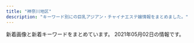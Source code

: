 ```yaml
---
title: "神奈川地区"
description: "キーワード別にの巨乳アジアン・チャイナエステ嬢情報をまとめました。"
---
```


新着画像と新着キーワードをまとめています。
2021年05月02日の情報です。

<DmmAffiliateIns />
<KeywordTable
  shops={
    [
    {
        "name": "\u3075\u3088\u3046",
        "station": "JR\u5e73\u585a\u99c5\u5317\u53e3",
        "img_links": [
            "http://www.huyo.work/img/sora1.jpg",
            "http://www.huyo.work/images/mobile.jpg",
            "http://www.huyo.work/images/int2.jpg",
            "http://www.huyo.work/images/info.jpg",
            "http://www.huyo.work/images/sys1.jpg",
            "http://www.huyo.work/images/3.jpg",
            "http://www.huyo.work/img/mayu1.jpg",
            "http://www.huyo.work/images/staff_t.jpg",
            "http://www.huyo.work/img/hana1.jpg",
            "http://www.huyo.work/images/sys2.jpg",
            "http://www.huyo.work/img/ayumi1.jpg",
            "http://www.huyo.work/images/line.png",
            "http://www.huyo.work/images/8.jpg",
            "http://www.huyo.work/images/news.jpg",
            "http://www.huyo.work/images/interior_t.jpg",
            "http://www.huyo.work/img/mimi1.jpg",
            "http://www.huyo.work/images/4.jpg",
            "http://www.huyo.work/images/7.jpg",
            "http://www.huyo.work/images/2.jpg",
            "http://www.huyo.work/images/int1.jpg",
            "http://www.huyo.work/images/head.jpg",
            "http://www.huyo.work/images/5.jpg",
            "http://www.huyo.work/images/1.jpg",
            "http://www.huyo.work/img/nana1.jpg",
            "http://www.huyo.work/img/riri1.jpg"
        ],
        "url": "http://www.huyo.work/",
        "keywords": {}
    },
    {
        "station": "\u4e0a\u6c38\u8c37\u99c5",
        "keywords": {
            "D": 3,
            "E": 3,
            "86": 6
        },
        "img_links": [
            "http://massage-relax.tokyo/images/cg04.jpg",
            "http://massage-relax.tokyo/images/nav-003.png",
            "http://massage-relax.tokyo/images/nav-002.png",
            "http://massage-relax.tokyo/images/nav-001.png",
            "http://massage-relax.tokyo/images/cg03.jpg",
            "http://massage-relax.tokyo/images/nav-006.png",
            "http://massage-relax.tokyo/images/nav-005.png",
            "http://massage-relax.tokyo/images/cg05.jpg",
            "http://massage-relax.tokyo/images/cg06.jpg",
            "http://massage-relax.tokyo/images/top001.png",
            "http://massage-relax.tokyo/images/tel.png",
            "http://massage-relax.tokyo/images/cg01.jpg",
            "http://massage-relax.tokyo/images/nav-004.png",
            "http://massage-relax.tokyo/images/cg02.jpg",
            "http://massage-relax.tokyo/images/no.png"
        ],
        "url": "http://massage-relax.tokyo/",
        "name": "\u604b\u3054\u3053\u308d"
    },
    {
        "img_links": [
            "http://lavender-est.xyz/girl/14.jpg",
            "http://lavender-est.xyz/i/girl/11.jpg",
            "http://lavender-est.xyz/images/top01.jpg",
            "http://lavender-est.xyz/girl/7.jpg",
            "http://lavender-est.xyz/girl/2_1.jpg",
            "http://lavender-est.xyz/images/room/r1.jpg",
            "http://lavender-est.xyz/images/bar_staff.jpg",
            "http://lavender-est.xyz/images/tel.png",
            "http://lavender-est.xyz/images/twitter.jpg",
            "http://lavender-est.xyz/girl/11_2.jpg",
            "http://lavender-est.xyz/girl/10_2.jpg",
            "http://lavender-est.xyz/images/lr_02.jpg",
            "http://lavender-est.xyz/girl/2.jpg",
            "http://lavender-est.xyz/girl/10.jpg",
            "http://lavender-est.xyz/girl/4_1.jpg",
            "http://lavender-est.xyz/girl/9_2.jpg",
            "http://lavender-est.xyz/girl/15.jpg",
            "http://lavender-est.xyz/girl/5_1.jpg",
            "http://lavender-est.xyz/girl/5_3.jpg",
            "http://lavender-est.xyz/images/pro_girl_line.jpg",
            "http://lavender-est.xyz/girl/15_1.jpg",
            "http://lavender-est.xyz/girl/7_1.jpg",
            "http://lavender-est.xyz/girl/14_1.jpg",
            "http://lavender-est.xyz/images/room/r2.jpg",
            "http://lavender-est.xyz/girl/9_1.jpg",
            "http://lavender-est.xyz/girl/11_1.jpg",
            "http://lavender-est.xyz/girl/11.jpg",
            "http://lavender-est.xyz/images/mobile.png",
            "http://lavender-est.xyz/girl/5.jpg",
            "http://lavender-est.xyz/girl/7_2.jpg",
            "http://lavender-est.xyz/girl/4.jpg",
            "http://lavender-est.xyz/girl/8.jpg",
            "http://lavender-est.xyz/girl/5_2.jpg",
            "http://lavender-est.xyz/girl/3.jpg",
            "http://lavender-est.xyz/girl/14_2.jpg",
            "http://lavender-est.xyz/images/room/r3.jpg",
            "http://lavender-est.xyz/images/room/r4.jpg",
            "http://lavender-est.xyz/girl/9.jpg",
            "http://lavender-est.xyz/girl/3_1.jpg",
            "http://lavender-est.xyz/girl/6.jpg",
            "http://lavender-est.xyz/girl/10_1.jpg"
        ],
        "station": "JR\u85e4\u6ca2\u99c5\u5357\u53e3",
        "url": "http://lavender-est.xyz/",
        "name": "\u30e9\u30d9\u30f3\u30c0\u30fc",
        "keywords": {}
    },
    {
        "name": "\u30c6\u30df\u30ea",
        "url": "https://temiri.ests.jp/",
        "station": "\u4e0a\u5927\u5ca1\u99c5",
        "img_links": [
            "https://temiri.ests.jp/images/link_nav05.jpg",
            "https://temiri.ests.jp/images/room6.jpg",
            "https://temiri.ests.jp/images/link_nav06.jpg",
            "https://temiri.ests.jp/images/top.png",
            "https://temiri.ests.jp/photos/sites/37/2021/04/2021042805581763.jpg",
            "https://temiri.ests.jp/images/tit_new.jpg",
            "https://temiri.ests.jp/images/room1.jpg",
            "https://temiri.ests.jp/images/tit_eject.jpg",
            "https://temiri.ests.jp/images/room2.jpg",
            "https://temiri.ests.jp/images/btn_eject.jpg",
            "https://temiri.ests.jp/images/link_nav04.jpg",
            "https://temiri.ests.jp/images/tit_face.jpg",
            "https://temiri.ests.jp/photos/sites/37/2021/04/2021042805581827.jpg",
            "https://temiri.ests.jp/images/img_eject.jpg",
            "https://temiri.ests.jp/images/room5.jpg",
            "https://temiri.ests.jp/images/room4.jpg",
            "https://temiri.ests.jp/images/link_nav07.jpg",
            "https://temiri.ests.jp/images/link_nav03.jpg",
            "https://temiri.ests.jp/images/room3.jpg",
            "https://temiri.ests.jp/photos/sites/37/2021/04/2021042805581995.jpg",
            "https://temiri.ests.jp/images/close_eject.png",
            "https://temiri.ests.jp/photos/sites/37/2021/04/2021042805581632.jpg",
            "https://temiri.ests.jp/images/link_nav02.jpg",
            "https://temiri.ests.jp/images/link_nav01.jpg",
            "https://temiri.ests.jp/images/sp_top.jpg"
        ],
        "keywords": {
            "C": 52,
            "85": 24,
            "86": 12,
            "83": 12,
            "D": 36
        }
    },
    {
        "img_links": [
            "http://esthe-massage.pw/img/m6.jpg",
            "http://esthe-massage.pw/img/no.png",
            "http://esthe-massage.pw/img/fla.jpg",
            "http://esthe-massage.pw/img/m4.jpg",
            "http://esthe-massage.pw/img/stan.png",
            "http://esthe-massage.pw/img/top.jpg",
            "http://esthe-massage.pw/img/m20.jpg",
            "http://esthe-massage.pw/img/cg05.jpg",
            "http://esthe-massage.pw/img/m10.jpg",
            "http://esthe-massage.pw/img/m2.jpg",
            "http://esthe-massage.pw/img/cg01.jpg",
            "http://esthe-massage.pw/img/m60.jpg",
            "http://esthe-massage.pw/img/cg04.jpg",
            "http://esthe-massage.pw/img/cg02.jpg",
            "http://esthe-massage.pw/img/m30.jpg",
            "http://esthe-massage.pw/img/m5.jpg",
            "http://esthe-massage.pw/img/noo.png",
            "http://esthe-massage.pw/img/m1.jpg",
            "http://esthe-massage.pw/img/cg03.jpg",
            "http://esthe-massage.pw/img/m3.jpg"
        ],
        "station": "JR\u5e73\u585a\u99c5",
        "name": "\u6843\u9999",
        "keywords": {
            "85": 1,
            "86": 3,
            "D": 3,
            "87": 1,
            "E": 2
        },
        "url": "http://esthe-massage.pw/"
    },
    {
        "keywords": {
            "87": 3,
            "C": 3,
            "86": 12,
            "85": 3,
            "D": 15
        },
        "url": "http://oppama.iest.info/",
        "img_links": [
            "http://oppama.iest.info/images/top.jpg",
            "http://oppama.iest.info/images/bj3.jpg",
            "http://oppama.iest.info/photos/sites/10/2018/07/2018073109281759.jpg",
            "http://oppama.iest.info/photos/sites/10/2018/07/2018073109281695.jpg",
            "http://oppama.iest.info/photos/sites/10/2018/05/2018053009323272.jpg",
            "http://oppama.iest.info/images/room3.jpg",
            "http://oppama.iest.info/photos/sites/10/2018/05/2018053009323372.jpg",
            "http://oppama.iest.info/images/l1.jpg",
            "http://oppama.iest.info/photos/sites/10/2018/07/2018073109281781.jpg",
            "http://oppama.iest.info/photos/sites/10/2018/07/2018073109281740.jpg",
            "http://oppama.iest.info/photos/sites/10/2018/07/2018073109281797.jpg",
            "http://oppama.iest.info/images/mobile.png",
            "http://oppama.iest.info/images/s_pick.png",
            "http://cdn.dino-es.com/images/allpics/KL77e92f55838704c7de0a1eb6ca2a81a0/4ec1d6974658a8b101911755e5d05691.jpg",
            "http://oppama.iest.info/images/s_staff.jpg",
            "http://oppama.iest.info/images/room4.jpg",
            "http://oppama.iest.info/images/room6.jpg",
            "http://oppama.iest.info/photos/sites/10/2018/05/2018053009323253.jpg",
            "http://oppama.iest.info/images/room2.jpg",
            "http://oppama.iest.info/photos/sites/10/2018/05/2018053009323210.jpg",
            "http://oppama.iest.info/images/room1.jpg",
            "http://oppama.iest.info/images/s_news.png",
            "http://cdn.dino-es.com/images/logo/150x40DinoEs.png",
            "http://cdn.dino-es.com/images/line.jpg",
            "http://oppama.iest.info/images/s_news2.png",
            "http://oppama.iest.info/images/room5.jpg"
        ],
        "name": "\u8ffd\u6d5c\u30de\u30c3\u30b5\u30fc\u30b8",
        "station": "\u8ffd\u6d5c\u99c5"
    },
    {
        "station": "JR\u5e73\u585a\u99c5\u5317\u53e3",
        "keywords": {},
        "url": "http://sui-en.work/",
        "name": "\u968f\u7e01",
        "img_links": [
            "http://sui-en.work/images/int3.png",
            "http://sui-en.work/images/sys1.jpg",
            "http://sui-en.work/images/sys2.jpg",
            "http://sui-en.work/images/staff_t.png",
            "http://sui-en.work/images/b2.jpg",
            "http://sui-en.work/images/tr.jpg",
            "http://sui-en.work/images/4.png",
            "http://sui-en.work/images/sys3.png",
            "http://sui-en.work/images/head.jpg",
            "http://sui-en.work/images/3.png",
            "http://sui-en.work/images/news.jpg",
            "http://sui-en.work/images/ta.jpg",
            "http://sui-en.work/images/int2.png",
            "http://sui-en.work/images/1.png",
            "http://sui-en.work/img/hana1.jpg",
            "http://sui-en.work/images/interior_t.png",
            "http://sui-en.work/images/int1.png",
            "http://sui-en.work/images/info.jpg",
            "http://sui-en.work/img/yuki1.jpg",
            "http://sui-en.work/images/b1.jpg",
            "http://sui-en.work/images/2.png",
            "http://sui-en.work/img/kaori1.jpg",
            "http://sui-en.work/images/mobile.jpg",
            "http://sui-en.work/img/sena1.jpg"
        ]
    },
    {
        "keywords": {},
        "url": "http://megumi-est.xyz/",
        "img_links": [
            "http://megumi-est.xyz/images/staff_bg.png",
            "http://megumi-est.xyz/images/roomimg/img2.png",
            "http://megumi-est.xyz/images/topbg.jpg",
            "http://megumi-est.xyz/images/roomimg/img1.png",
            "http://megumi-est.xyz/girl/5.jpg",
            "http://megumi-est.xyz/images/pickup_line.png",
            "http://megumi-est.xyz/girl/4.jpg",
            "http://megumi-est.xyz/images/roomimg/img4.png",
            "http://megumi-est.xyz/girl/1.jpg",
            "http://megumi-est.xyz/girl/8.jpg",
            "http://megumi-est.xyz/images/newsbg.png",
            "http://megumi-est.xyz/images/roomimg/img3.png",
            "http://megumi-est.xyz/images/mobile_bg.png"
        ],
        "name": "\u6075",
        "station": "JR\u85e4\u6ca2\u99c5\u5357\u53e3"
    },
    {
        "station": "JR\u5927\u8239\u99c5\u6771\u53e3",
        "img_links": [
            "http://yu-raku.info/staff/s-kana1.jpg",
            "http://yu-raku.info/images/c-therapist0.png",
            "http://yu-raku.info/staff/s-emi5.jpg",
            "http://yu-raku.info/staff/s-sayuri1.jpg",
            "http://yu-raku.info/images/bar-therapist.png",
            "http://yu-raku.info/images/bar-interior.png",
            "http://yu-raku.info/images/cam30min.png",
            "http://yu-raku.info/images/sm-cam30min.png",
            "http://yu-raku.info/sp/images/b-tel.png",
            "http://yu-raku.info/staff/s-nana1.jpg",
            "http://yu-raku.info/staff/s-niri1.jpg",
            "http://yu-raku.info/images/fotter.jpg",
            "http://yu-raku.info/staff/s-yuko1.jpg",
            "http://yu-raku.info/staff/s-emi3.jpg",
            "http://yu-raku.info/images/pic-interior.png",
            "http://yu-raku.info/staff/s-emi4.jpg",
            "http://yu-raku.info/images/c-top0.png",
            "http://yu-raku.info/sp/images/bar-cover.png",
            "http://yu-raku.info/images/b-interior.jpg",
            "http://yu-raku.info/sp/images/bar-cam.png",
            "http://yu-raku.info/images/bar-cover.png",
            "http://yu-raku.info/images/bar-info.png",
            "http://yu-raku.info/images/bar-cam.png",
            "http://yu-raku.info/staff/s-miki1.jpg"
        ],
        "name": "\u60a0\u697d",
        "keywords": {},
        "url": "http://yu-raku.info/"
    },
    {
        "img_links": [
            "http://tenshinokoi.es-come.net/images/therapistbar.png",
            "http://tenshinokoi.es-come.net/images/shishubar.png",
            "http://tenshinokoi.es-come.net/i/80/risa1.jpg",
            "http://tenshinokoi.es-come.net/girls/yuyu1.jpg",
            "http://tenshinokoi.es-come.net/images/info2.jpg",
            "http://tenshinokoi.es-come.net/girls/yurika1.jpg",
            "http://tenshinokoi.es-come.net/images/qr.jpg",
            "http://tenshinokoi.es-come.net/images/infobar.png",
            "http://tenshinokoi.es-come.net/girls/hiromi1.jpg",
            "http://tenshinokoi.es-come.net/i/120/yuyu1.jpg",
            "http://tenshinokoi.es-come.net/i/80/yuyu1.jpg",
            "http://tenshinokoi.es-come.net/i/80/yuna1.jpg",
            "http://tenshinokoi.es-come.net/img/header02.jpg",
            "http://tenshinokoi.es-come.net/img/yuyu1.jpg",
            "http://tenshinokoi.es-come.net/girls/riri1.jpg",
            "http://tenshinokoi.es-come.net/images/info1.jpg",
            "http://tenshinokoi.es-come.net/images/share/pickup.png",
            "http://tenshinokoi.es-come.net/images/share/sp-kp2.png",
            "http://tenshinokoi.es-come.net/i/120/yuna1.jpg",
            "http://tenshinokoi.es-come.net/i/120/risa1.jpg",
            "http://tenshinokoi.es-come.net/girls/kana1.jpg",
            "http://tenshinokoi.es-come.net/girls/sumire1.jpg",
            "http://tenshinokoi.es-come.net/girls/yuki1.jpg",
            "http://tenshinokoi.es-come.net/girls/misaki1.jpg",
            "http://tenshinokoi.es-come.net/img/header00.jpg",
            "http://tenshinokoi.es-come.net/images/share/tel.png",
            "http://tenshinokoi.es-come.net/img/risa1.jpg",
            "http://tenshinokoi.es-come.net/img/header01.jpg",
            "http://tenshinokoi.es-come.net/girls/risa1.jpg",
            "http://tenshinokoi.es-come.net/img/sumire1.jpg",
            "http://tenshinokoi.es-come.net/i/80/sumire1.jpg",
            "http://tenshinokoi.es-come.net/i/120/sumire1.jpg"
        ],
        "keywords": {},
        "url": "http://tenshinokoi.es-come.net/",
        "name": "\u5929\u4f7f\u306e\u604b",
        "station": "\u8305\u30f6\u5d0e\u99c5\u5357\u53e3"
    },
    {
        "station": "JR\u6771\u6238\u585a\u99c5\u6771\u53e3",
        "img_links": [
            "http://www.hatsukoi.mensest.com/images/icon_top.png",
            "http://www.hatsukoi.mensest.com/images/icon_info.png",
            "http://www.hatsukoi.mensest.com/files/004.jpg",
            "http://www.hatsukoi.mensest.com/files/005.jpg",
            "http://www.hatsukoi.mensest.com/images/icon_staff.png",
            "http://www.hatsukoi.mensest.com/files/003.jpg",
            "http://www.hatsukoi.mensest.com/files/006.jpg",
            "http://www.hatsukoi.mensest.com/images/icon_tel.png",
            "http://www.hatsukoi.mensest.com/images/mainImg_sub.jpg",
            "http://www.hatsukoi.mensest.com/files/002.jpg",
            "http://www.hatsukoi.mensest.com/files/001.jpg",
            "http://www.hatsukoi.mensest.com/images/btn2.png",
            "http://www.hatsukoi.mensest.com/common/images/photo03.jpg",
            "http://www.hatsukoi.mensest.com/common/images/photo02.jpg",
            "http://www.hatsukoi.mensest.com/common/images/photo01.jpg"
        ],
        "name": "\u521d\u604b",
        "keywords": {
            "87": 16,
            "88": 4,
            "86": 4,
            "D": 24
        },
        "url": "http://www.hatsukoi.mensest.com/"
    },
    {
        "img_links": [
            "http://yushinen.info/images/nei-03.png",
            "http://yushinen.info/images/g7.jpg",
            "http://yushinen.info/images/room1.jpg",
            "http://yushinen.info/images/info.png",
            "http://yushinen.info/images/room5.jpg",
            "http://yushinen.info/images/g3.jpg",
            "http://yushinen.info/images/room6.jpg",
            "http://yushinen.info/images/room2.jpg",
            "http://yushinen.info/images/top.jpg",
            "http://yushinen.info/images/g6.jpg",
            "http://yushinen.info/images/g4.jpg",
            "http://yushinen.info/images/g2.jpg",
            "http://yushinen.info/images/room4.jpg",
            "http://yushinen.info/images/g1.jpg",
            "http://yushinen.info/images/g0.jpg",
            "http://yushinen.info/images/flw.png",
            "http://yushinen.info/images/room3.jpg",
            "http://yushinen.info/images/mobile.png",
            "http://yushinen.info/images/g5.jpg"
        ],
        "url": "http://yushinen.info/",
        "name": "\u7652\u5fc3\u5712",
        "station": "JR\u85e4\u6ca2\u99c5\u5357\u53e3",
        "keywords": {}
    },
    {
        "name": "\u990a\u751f\u5802",
        "img_links": [
            "http://es-treat.com/staff/remi/01mb.jpg",
            "http://es-treat.com/staff/emi/01.jpg",
            "http://es-treat.com/staff/yuri/01mb.jpg",
            "http://es-treat.com/img/ttl_staff.png",
            "http://es-treat.com/staff/rie/01.jpg",
            "http://es-treat.com/img/acs.jpg",
            "http://es-treat.com/staff/emi/01mb.jpg",
            "http://es-treat.com/staff/rie/01mb.jpg",
            "http://es-treat.com/pic/topimg1.jpg",
            "http://es-treat.com/staff/remi/01.jpg",
            "http://es-treat.com/staff/yuri/01.jpg",
            "http://es-treat.com/pic/head.jpg",
            "http://es-treat.com/img/tel.jpg"
        ],
        "station": "\u5929\u738b\u753a\u99c5\u5357\u53e3",
        "keywords": {
            "C": 11
        },
        "url": "http://es-treat.com/"
    },
    {
        "name": "\u5eb7\u7f8e\uff5e\u30b3\u30a6\u30df\uff5e",
        "url": "http://haruk.work/",
        "station": "JR\u5927\u8239\u99c5\u6771\u53e3",
        "img_links": [
            "http://haruk.work/sp/images/1.jpg",
            "http://haruk.work/sp/menu/top.jpg",
            "http://haruk.work/img/akari1.jpg",
            "http://haruk.work/images/line.png",
            "http://haruk.work/images/2.jpg",
            "http://haruk.work/images/info.png",
            "http://haruk.work/images/rec1.png",
            "http://haruk.work/sp/images/head.jpg",
            "http://haruk.work/sp/images/3.jpg",
            "http://haruk.work/images/rec2.jpg",
            "http://haruk.work/sp/menu/staff.jpg",
            "http://haruk.work/images/staff_t.jpg",
            "http://haruk.work/img/ayumi1.jpg",
            "http://haruk.work/sp/images/sms.jpg",
            "http://haruk.work/images/interior_t.jpg",
            "http://haruk.work/sp/img/akari1.jpg",
            "http://haruk.work/sp/images/2.jpg",
            "http://haruk.work/sp/images/rec2.jpg",
            "http://haruk.work/sp/img/yuna1.jpg",
            "http://haruk.work/sp/images/rec1.png",
            "http://haruk.work/sp/images/interior_t.jpg",
            "http://haruk.work/sp/images/staff_t.jpg",
            "http://haruk.work/sp/images/info.png",
            "http://haruk.work/sp/images/newsb.png",
            "http://haruk.work/sp/images/int3.jpg",
            "http://haruk.work/img/yuna1.jpg",
            "http://haruk.work/sp/img/ayumi1.jpg",
            "http://haruk.work/images/int1.png",
            "http://haruk.work/sp/images/sys.png",
            "http://haruk.work/sp/images/int5.jpg",
            "http://haruk.work/images/sys.png",
            "http://haruk.work/images/1.jpg",
            "http://haruk.work/images/news.png",
            "http://haruk.work/images/3.jpg",
            "http://haruk.work/sp/images/int2.jpg",
            "http://haruk.work/sp/images/int4.jpg",
            "http://haruk.work/sp/images/info_t.jpg",
            "http://haruk.work/sp/images/tel.jpg",
            "http://haruk.work/sp/images/ac2.jpg",
            "http://haruk.work/images/head.jpg",
            "http://haruk.work/images/ta.jpg",
            "http://haruk.work/images/tel.jpg",
            "http://haruk.work/images/sm.jpg",
            "http://haruk.work/sp/images/news.jpg",
            "http://haruk.work/sp/images/int1.jpg",
            "http://haruk.work/images/int2.png",
            "http://haruk.work/sp/images/footer.png",
            "http://haruk.work/sp/images/ac1.jpg"
        ],
        "keywords": {}
    },
    {
        "name": "\u3055\u304f\u3089",
        "img_links": [
            "http://hoguraku.info/_src/22266493/navi_05.png",
            "http://hoguraku.info/_src/22266524/wechatimg96_20191205204603604.jpg",
            "http://hoguraku.info/staff-1.jpg",
            "http://hoguraku.info/_src/22266492/navi2_04.png",
            "http://hoguraku.info/_src/55131553/img20210408153832112943.png",
            "http://hoguraku.info/_src/22266491/navi_04.png",
            "http://hoguraku.info/_src/22296697/pup.png",
            "http://hoguraku.info/_src/22294029/3_20180513213551306.jpg",
            "http://hoguraku.info/_src/22294025/1_20180513213551260.jpg",
            "http://hoguraku.info/_src/22266487/navi_02.png",
            "http://hoguraku.info/_src/22266398/img20180513214352559347.png",
            "http://hoguraku.info/_src/22266488/navi2_02.png",
            "http://hoguraku.info/_src/22266485/navi_01.png",
            "http://hoguraku.info/_src/22294027/wechatimg239.jpg",
            "http://hoguraku.info/_src/22296687/pup.png",
            "http://hoguraku.info/_src/22266496/navi2_06.png",
            "http://hoguraku.info/_src/22293820/wechatimg744.jpg",
            "http://hoguraku.info/_src/22294026/wechatimg239.jpg",
            "http://hoguraku.info/_src/22296695/pup.png",
            "http://hoguraku.info/staff-2.jpg",
            "http://hoguraku.info/_src/22294409/img20180513220122069421.png",
            "http://hoguraku.info/staff-4.jpg",
            "http://hoguraku.info/_src/22294028/3_20180513213551306.jpg",
            "http://hoguraku.info/_src/22266486/navi2_01.png",
            "http://hoguraku.info/_src/22293781/sign.png",
            "http://hoguraku.info/_src/22293865/sign.png",
            "http://hoguraku.info/_src/22266489/navi_03.png",
            "http://hoguraku.info/_src/37673393/wechatimg98.jpg",
            "http://hoguraku.info/_src/22293610/pup.png",
            "http://hoguraku.info/staff-3.jpg",
            "http://hoguraku.info/_src/22294030/wechatimg175.jpg",
            "http://hoguraku.info/_src/22266495/navi_06.png",
            "http://hoguraku.info/_src/22266400/wechatimg94_20191205204136458.jpg",
            "http://hoguraku.info/_src/22294031/wechatimg175.jpg",
            "http://hoguraku.info/_src/22293601/newspinkup.png",
            "http://hoguraku.info/_src/22294024/1_20180513213551260.jpg",
            "http://hoguraku.info/_src/25168346/staff-2_20180823215120776.jpg",
            "http://hoguraku.info/_src/22266490/navi2_03.png",
            "http://hoguraku.info/_src/22266494/navi2_05.png"
        ],
        "url": "http://hoguraku.info/",
        "keywords": {},
        "station": "JR\u5927\u8239\u99c5\u6771\u53e3"
    },
    {
        "keywords": {},
        "img_links": [
            "http://vinntuy.xyz/static/picture/room1.jpg",
            "http://vinntuy.xyz/static/picture/s_staff.png",
            "http://vinntuy.xyz/uploads/210401/1-2104011443001G.jpg",
            "http://vinntuy.xyz/static/picture/room2.jpg",
            "http://vinntuy.xyz/uploads/210412/1-2104121Q114L2.jpg",
            "http://vinntuy.xyz/static/picture/news.png",
            "http://vinntuy.xyz/static/picture/s1.jpg",
            "http://vinntuy.xyz/uploads/210401/1-210401144410258.jpg",
            "http://vinntuy.xyz/static/picture/room4.jpg",
            "http://vinntuy.xyz/static/picture/s3.jpg",
            "http://vinntuy.xyz/static/picture/mobile.jpg",
            "http://vinntuy.xyz/uploads/210401/1-210401144331M4.jpg",
            "http://vinntuy.xyz/static/picture/room3.jpg",
            "http://vinntuy.xyz/static/picture/top.png"
        ],
        "station": "JR\u85e4\u6ca2\u99c5\u5357\u53e3",
        "name": "Honeyroom",
        "url": "http://vinntuy.xyz/"
    },
    {
        "img_links": [
            "http://www.imouto-esute2866.com/images/012.jpg",
            "http://www.imouto-esute2866.com/flash/top-1.jpg",
            "http://www.imouto-esute2866.com/images/013.jpg"
        ],
        "keywords": {
            "C": 7
        },
        "url": "http://www.imouto-esute2866.com/",
        "station": "JR\u5e73\u585a\u99c5\u5317\u53e3",
        "name": "\u30ea\u30e9\u30af\u30bc\u30fc\u30b7\u30e7\u30f3\u59b9"
    },
    {
        "keywords": {},
        "name": "\u5143\u6c17\u3082\u308a\u3082\u308a",
        "url": "http://genkimorimori.ies.bz/",
        "img_links": [
            "http://genkimorimori.ies.bz/images/s_link.jpg",
            "http://genkimorimori.ies.bz/photos/sites/68/2020/11/2020112402100696.jpg",
            "http://genkimorimori.ies.bz/images/g2.jpg",
            "http://genkimorimori.ies.bz/images/g14.jpg",
            "http://genkimorimori.ies.bz/images/1.jpg",
            "http://genkimorimori.ies.bz/images/top.jpg",
            "http://genkimorimori.ies.bz/images/news1.jpg",
            "http://genkimorimori.ies.bz/images/g11.jpg",
            "http://genkimorimori.ies.bz/images/dairy1.jpg",
            "http://genkimorimori.ies.bz/images/g17.jpg",
            "http://genkimorimori.ies.bz/photos/sites/68/2021/04/2021042706555628.jpg",
            "http://genkimorimori.ies.bz/photos/sites/68/2020/12/2020120703525262.jpg",
            "http://genkimorimori.ies.bz/images/info.jpg",
            "http://genkimorimori.ies.bz/images/g16.jpg",
            "http://genkimorimori.ies.bz/photos/sites/68/2021/04/2021040109162539.jpg",
            "http://genkimorimori.ies.bz/images/pick.jpg",
            "http://genkimorimori.ies.bz/images/g10.jpg",
            "http://genkimorimori.ies.bz/photos/sites/68/2020/12/2020121003212539.jpg",
            "http://genkimorimori.ies.bz/photos/sites/68/2021/03/2021031903185869.jpg",
            "http://genkimorimori.ies.bz/images/2.jpg",
            "http://genkimorimori.ies.bz/images/mobile.jpg",
            "http://genkimorimori.ies.bz/images/g3.jpg",
            "http://genkimorimori.ies.bz/photos/sites/68/2020/11/2020112402100578.jpg",
            "http://genkimorimori.ies.bz/images/s_cosplay.jpg",
            "http://genkimorimori.ies.bz/images/g13.jpg",
            "http://genkimorimori.ies.bz/images/s_staff.jpg",
            "http://genkimorimori.ies.bz/photos/sites/68/2020/11/2020110308582485.jpg",
            "http://genkimorimori.ies.bz/photos/sites/68/2020/11/2020110308572890.jpg",
            "http://genkimorimori.ies.bz/photos/sites/68/2020/12/202012150154361.jpg",
            "http://genkimorimori.ies.bz/images/g15.jpg",
            "http://genkimorimori.ies.bz/photos/sites/68/2020/11/2020110308572868.jpg",
            "http://genkimorimori.ies.bz/images/g1.jpg",
            "http://genkimorimori.ies.bz/images/staff_bj3.jpg",
            "http://genkimorimori.ies.bz/photos/sites/68/2021/01/2021011903470168.jpg",
            "http://genkimorimori.ies.bz/photos/sites/68/2020/11/2020110308572993.jpg",
            "http://genkimorimori.ies.bz/photos/sites/68/2020/12/2020120502191455.jpg",
            "http://genkimorimori.ies.bz/images/g7.jpg",
            "http://genkimorimori.ies.bz/images/info2.jpg"
        ],
        "station": "\u79e6\u91ce\u99c5\u5317\u53e3"
    },
    {
        "keywords": {},
        "name": "\u82b1\u306e\u604b",
        "station": "JR\u65b0\u6749\u7530\u99c5\u897f\u53e3",
        "img_links": [
            "http://www.sh-riraku77.site/picture/end.png",
            "http://www.sh-riraku77.site/uploads/201214/1-201214130312232.jpg",
            "http://www.sh-riraku77.site/picture/s_staff.png",
            "http://www.sh-riraku77.site/plus/images/room4.jpg",
            "http://www.sh-riraku77.site/picture/s_new.png",
            "http://www.sh-riraku77.site/picture/top23.png",
            "http://www.sh-riraku77.site/plus/images/room2.jpg",
            "http://www.sh-riraku77.site/picture/top22.png",
            "http://www.sh-riraku77.site/uploads/210325/1-210325133926495.jpg",
            "http://www.sh-riraku77.site/picture/i_therapist.png",
            "http://www.sh-riraku77.site/plus/images/room1.jpg",
            "http://www.sh-riraku77.site/plus/images/room3.jpg",
            "http://www.sh-riraku77.site/picture/photo3.png"
        ],
        "url": "http://www.sh-riraku77.site/"
    },
    {
        "img_links": [
            "https://candy.jps.cm/images/room3.jpg",
            "https://candy.jps.cm/images/tel.jpg",
            "https://candy.jps.cm/images/top.jpg",
            "https://candy.jps.cm/images/room4.jpg",
            "https://candy.jps.cm/images/s1.jpg",
            "https://candy.jps.cm/photos/sites/46/2021/03/2021032412025571.jpg",
            "https://candy.jps.cm/images/news_bj2.jpg",
            "https://candy.jps.cm/images/s_face.jpg",
            "https://candy.jps.cm/images/s_link.jpg",
            "https://candy.jps.cm/images/s_news.jpg",
            "https://candy.jps.cm/images/room1.jpg",
            "https://candy.jps.cm/images/room2.jpg",
            "https://candy.jps.cm/photos/sites/46/2021/03/2021032412025477.jpg",
            "https://candy.jps.cm/images/s2.jpg",
            "https://candy.jps.cm/images/new.jpg",
            "https://candy.jps.cm/photos/sites/46/2021/03/2021032412025519.jpg",
            "https://candy.jps.cm/images/mobile.jpg",
            "https://candy.jps.cm/images/s_staff.jpg",
            "https://candy.jps.cm/photos/sites/46/2021/03/2021032412025333.jpg"
        ],
        "name": "\u30ad\u30e3\u30f3\u30c7\u30a3",
        "keywords": {
            "D": 64,
            "86": 48,
            "85": 16,
            "C": 12
        },
        "url": "https://candy.jps.cm/",
        "station": "JR\u6238\u585a\u99c5\u6771\u53e3"
    },
    {
        "keywords": {
            "C": 13
        },
        "url": "http://hana-tobira.xyz/",
        "name": "\u82b1\u306e\u6249",
        "station": "JR\u85e4\u6ca2\u99c5\u5357\u53e3",
        "img_links": [
            "http://hana-tobira.xyz/images/end.png",
            "http://hana-tobira.xyz/images/g6.jpg",
            "http://hana-tobira.xyz/images/tite-link.jpg",
            "http://hana-tobira.xyz/images/g2.jpg",
            "http://hana-tobira.xyz/images/g4.jpg",
            "http://hana-tobira.xyz/images/g5.jpg",
            "http://hana-tobira.xyz/images/mobile.jpg",
            "http://hana-tobira.xyz/images/pickup_t.jpg",
            "http://hana-tobira.xyz/images/tite-staff.jpg",
            "http://hana-tobira.xyz/images/g7.jpg",
            "http://hana-tobira.xyz/images/tite-i.png",
            "http://hana-tobira.xyz/images/g.jpg"
        ]
    },
    {
        "img_links": [
            "http://es-rei.work/_src/47863244/line1.jpg",
            "http://es-rei.work/_src/26747296/line1.jpg",
            "http://es-rei.work/_src/26747203/list_04.png",
            "http://es-rei.work/_src/34041693/line1.jpg",
            "http://es-rei.work/_src/26747218/line1.jpg",
            "http://es-rei.work/_src/26747199/sign.png",
            "http://es-rei.work/_src/26747205/navi2_01.png",
            "http://es-rei.work/_src/26747173/base_03.png",
            "http://es-rei.work/_src/26838155/wechatimg202.jpg",
            "http://es-rei.work/_src/47863240/line3.png",
            "http://es-rei.work/_src/26747289/wechatimg77.jpg",
            "http://es-rei.work/_src/26747221/wechatimg164_1.jpg",
            "http://es-rei.work/4.jpg",
            "http://es-rei.work/_src/47863108/wechatimg26_20200914183556350.jpg",
            "http://es-rei.work/_src/26791051/_dsf9446.jpg",
            "http://es-rei.work/_src/26838136/news.jpg",
            "http://es-rei.work/_src/26747206/navi2_02.png",
            "http://es-rei.work/_src/26747292/wechatimg202.jpg",
            "http://es-rei.work/_src/26747207/navi2_03.png",
            "http://es-rei.work/_src/26747132/line1.jpg",
            "http://es-rei.work/_src/26747141/base_03.png",
            "http://es-rei.work/_src/26747208/navi2_04.png",
            "http://es-rei.work/_src/26747089/51d8ecbee4cc2935f070c539c37ded71.jpg",
            "http://es-rei.work/_src/26790995/wechatimg38_20181018221746252.jpg",
            "http://es-rei.work/_src/26747229/line1.jpg",
            "http://es-rei.work/_src/26747187/base_03.png",
            "http://es-rei.work/_src/26747170/base_01.png",
            "http://es-rei.work/_src/26747302/wechatimg204.jpg",
            "http://es-rei.work/_src/26838157/wechatimg77.jpg",
            "http://es-rei.work/_src/34041596/05859f21726dfcef9faa9bab12a2595.jpg",
            "http://es-rei.work/_src/26747209/navi2_05.png",
            "http://es-rei.work/_src/26747294/line3.png",
            "http://es-rei.work/_src/47863241/05859f21726dfcef9faa9bab12a2595.jpg",
            "http://es-rei.work/_src/26747231/line1.jpg",
            "http://es-rei.work/_src/26747202/list_03.png",
            "http://es-rei.work/_src/47863239/line3.png",
            "http://es-rei.work/_src/26747153/base_01.png",
            "http://es-rei.work/_src/26747301/line3.png",
            "http://es-rei.work/_src/26838156/wechatimg204.jpg",
            "http://es-rei.work/_src/26824435/cam2.png",
            "http://es-rei.work/_src/26824216/b0131b16446464e537eff864d8f041bb.jpg",
            "http://es-rei.work/_src/26791049/_dsf9442.jpg",
            "http://es-rei.work/_src/26838160/line.png",
            "http://es-rei.work/_src/26747227/line3.png",
            "http://es-rei.work/_src/26747126/base_01.png",
            "http://es-rei.work/_src/26747304/line1.jpg",
            "http://es-rei.work/2.jpg",
            "http://es-rei.work/_src/34041599/line3.png",
            "http://es-rei.work/_src/26747158/base_03.png",
            "http://es-rei.work/_src/26747093/_igp4295.jpg",
            "http://es-rei.work/_src/26747287/line3.png",
            "http://es-rei.work/_src/26747288/line3.png",
            "http://es-rei.work/_src/26747086/base_01.png",
            "http://es-rei.work/_src/34124118/wechatimg26_20200914183556350.jpg",
            "http://es-rei.work/1.jpg",
            "http://es-rei.work/_src/26747210/navi2_06.png",
            "http://es-rei.work/_src/26747200/list_01.png",
            "http://es-rei.work/_src/47863242/100054276feb8d8cef3ac5199531cfe.jpg",
            "http://es-rei.work/_src/26747293/line3.png",
            "http://es-rei.work/_src/26747300/line3.png",
            "http://es-rei.work/_src/26747185/base_01.png",
            "http://es-rei.work/5.jpg",
            "http://es-rei.work/_src/26747223/line3.png",
            "http://es-rei.work/_src/26838158/wechatimg75.jpg",
            "http://es-rei.work/_src/26838174/line.png",
            "http://es-rei.work/_src/26747222/line3.png",
            "http://es-rei.work/_src/34041600/line3.png",
            "http://es-rei.work/_src/34041597/wechatimg26_20200914183556350.jpg",
            "http://es-rei.work/_src/26747226/line3.png",
            "http://es-rei.work/3.jpg",
            "http://es-rei.work/_src/26791115/_igp4263.jpg",
            "http://es-rei.work/_src/26747201/list_02.png",
            "http://es-rei.work/_src/26747114/base_03.png",
            "http://es-rei.work/_src/26747204/list_05.png",
            "http://es-rei.work/_src/26747225/wechatimg75.jpg",
            "http://es-rei.work/_src/26791053/_dsf9449.jpg"
        ],
        "station": "JR\u85e4\u6ca2\u99c5\u5357\u53e3",
        "name": "\u9e97",
        "url": "http://es-rei.work/",
        "keywords": {
            "89": 2,
            "85": 2,
            "83": 4,
            "86": 4
        }
    },
    {
        "img_links": [
            "http://www.hamabei.com/images/yuka1.jpg",
            "http://www.hamabei.com/images/buttona_06.jpg",
            "http://www.hamabei.com/images/buttona_03.jpg",
            "http://www.hamabei.com/images/giral007.jpg",
            "http://www.hamabei.com/images/giral012.jpg",
            "http://www.hamabei.com/images/buttona_04.jpg",
            "http://www.hamabei.com/images/kaori1.jpg",
            "http://www.hamabei.com/images/qr.jpg",
            "http://www.hamabei.com/images/buttona_05.jpg",
            "http://www.hamabei.com/images/buttona_08.jpg",
            "http://www.hamabei.com/images/miki1.jpg",
            "http://www.hamabei.com/images/nana1.jpg",
            "http://www.hamabei.com/images/buttona_07.jpg",
            "http://www.hamabei.com/images/giral015.jpg",
            "http://www.hamabei.com/images/giral014.jpg",
            "http://www.hamabei.com/images/giral009.jpg"
        ],
        "station": "JR\u8305\u30f6\u5d0e\u99c5\u5357\u53e3",
        "name": "\u6d5c\u8fba\u306e\u604b",
        "keywords": {},
        "url": "http://www.hamabei.com/"
    },
    {
        "station": "\u6e58\u5357\u53f0\u99c5\u897f\u53e3",
        "img_links": [
            "http://vinerty.xyz/uploads/210414/1-2104141542145O.jpg",
            "http://vinerty.xyz/uploads/210414/1-21041416305D18.jpg",
            "http://vinerty.xyz/templets/default/picture/news.jpg",
            "http://vinerty.xyz/uploads/210414/1-210414154313312.jpg",
            "http://vinerty.xyz/templets/default/picture/staff_t.jpg",
            "http://vinerty.xyz/uploads/210414/1-210414154346291.png",
            "http://vinerty.xyz/uploads/210414/1-21041415424K61.jpg",
            "http://vinerty.xyz/uploads/210424/1-210424092F2349.jpg",
            "http://vinerty.xyz/templets/default/picture/head.jpg",
            "http://vinerty.xyz/uploads/180620/1-1P62010193X63.jpg",
            "http://vinerty.xyz/templets/default/picture/rec1.png",
            "http://vinerty.xyz/templets/default/picture/interior_t.jpg",
            "http://vinerty.xyz/uploads/180620/1-1P62010154K00.png"
        ],
        "keywords": {},
        "name": "\u6e05\u6c34\u6e7e",
        "url": "http://vinerty.xyz/"
    },
    {
        "url": "http://karen.ies.fun/",
        "name": "\u83ef\u84ee",
        "keywords": {},
        "img_links": [],
        "station": "JR\u8305\u30f6\u5d0e\u99c5\u5317\u53e3"
    },
    {
        "station": "JR\u5e73\u585a\u99c5\u897f\u53e3",
        "img_links": [
            "http://es-hanabi.xyz/images/g5.jpg",
            "http://es-hanabi.xyz/images/top.jpg",
            "http://es-hanabi.xyz/images/new1.jpg",
            "http://es-hanabi.xyz/images/r5.jpg",
            "http://es-hanabi.xyz/images/g4.jpg",
            "http://es-hanabi.xyz/images/r7.jpg",
            "http://es-hanabi.xyz/images/g1.jpg",
            "http://es-hanabi.xyz/images/r1.jpg",
            "http://es-hanabi.xyz/images/g2.jpg",
            "http://es-hanabi.xyz/images/g0.jpg",
            "http://es-hanabi.xyz/images/r8.jpg",
            "http://es-hanabi.xyz/images/zi_staff.png",
            "http://es-hanabi.xyz/images/mobile.png",
            "http://es-hanabi.xyz/images/g3.jpg",
            "http://es-hanabi.xyz/images/r6.jpg",
            "http://es-hanabi.xyz/images/r2.jpg"
        ],
        "name": "\u30cf\u30ca\u30d3",
        "keywords": {
            "C": 7
        },
        "url": "http://es-hanabi.xyz/"
    },
    {
        "img_links": [
            "http://f-kaori.work/images/8.jpg",
            "http://f-kaori.work/sp/images/5.jpg",
            "http://f-kaori.work/sp/images/tel.jpg",
            "http://f-kaori.work/images/sys.png",
            "http://f-kaori.work/images/staff_t.jpg",
            "http://f-kaori.work/sp/img/emi1.jpg",
            "http://f-kaori.work/sp/img/sasa1.jpg",
            "http://f-kaori.work/images/sm.jpg",
            "http://f-kaori.work/sp/img/sora1.jpg",
            "http://f-kaori.work/images/int1.png",
            "http://f-kaori.work/images/rec2.jpg",
            "http://f-kaori.work/images/concept.png",
            "http://f-kaori.work/images/sisu_t.jpg",
            "http://f-kaori.work/sp/images/rec1.png",
            "http://f-kaori.work/sp/images/7.jpg",
            "http://f-kaori.work/img/sasa1.jpg",
            "http://f-kaori.work/images/interior_t.jpg",
            "http://f-kaori.work/sp/images/pc.jpg",
            "http://f-kaori.work/sp/images/1.jpg",
            "http://f-kaori.work/img/yoka1.jpg",
            "http://f-kaori.work/sp/images/staff_t.jpg",
            "http://f-kaori.work/sp/images/top.jpg",
            "http://f-kaori.work/images/head.jpg",
            "http://f-kaori.work/images/3.jpg",
            "http://f-kaori.work/img/sin1.jpg",
            "http://f-kaori.work/images/int2.png",
            "http://f-kaori.work/sp/images/head.jpg",
            "http://f-kaori.work/sp/images/topgirl.png",
            "http://f-kaori.work/sp/images/6.jpg",
            "http://f-kaori.work/sp/img/yumi1.jpg",
            "http://f-kaori.work/images/6.jpg",
            "http://f-kaori.work/sp/images/10.jpg",
            "http://f-kaori.work/sp/images/sisu.jpg",
            "http://f-kaori.work/images/10.jpg",
            "http://f-kaori.work/sp/menu/top.jpg",
            "http://f-kaori.work/sp/images/3.jpg",
            "http://f-kaori.work/sp/images/int1.png",
            "http://f-kaori.work/images/5.jpg",
            "http://f-kaori.work/sp/images/rec2.jpg",
            "http://f-kaori.work/sp/menu/interior.jpg",
            "http://f-kaori.work/images/rec1.png",
            "http://f-kaori.work/sp/images/8.jpg",
            "http://f-kaori.work/images/7.jpg",
            "http://f-kaori.work/sp/images/9.jpg",
            "http://f-kaori.work/img/aya1.jpg",
            "http://f-kaori.work/sp/images/footer.png",
            "http://f-kaori.work/img/sora1.jpg",
            "http://f-kaori.work/images/sisu.png",
            "http://f-kaori.work/img/yumi1.jpg",
            "http://f-kaori.work/images/1.jpg",
            "http://f-kaori.work/sp/images/newsb.png",
            "http://f-kaori.work/sp/img/aya1.jpg",
            "http://f-kaori.work/sp/images/sisu_t.png",
            "http://f-kaori.work/sp/images/int2.png",
            "http://f-kaori.work/images/mobile.jpg",
            "http://f-kaori.work/sp/img/risa1.jpg",
            "http://f-kaori.work/sp/img/sin1.jpg",
            "http://f-kaori.work/img/risa1.jpg",
            "http://f-kaori.work/images/9.jpg",
            "http://f-kaori.work/img/emi1.jpg",
            "http://f-kaori.work/sp/images/rec3.png",
            "http://f-kaori.work/sp/images/interior_t.jpg",
            "http://f-kaori.work/sp/img/yoka1.jpg",
            "http://f-kaori.work/sp/images/news.png",
            "http://f-kaori.work/sp/images/sys.png",
            "http://f-kaori.work/sp/menu/staff.jpg",
            "http://f-kaori.work/images/line.png",
            "http://f-kaori.work/images/news.png"
        ],
        "name": "\u85ab",
        "url": "http://f-kaori.work/",
        "station": "JR\u85e4\u6ca2\u99c5\u5357\u53e3",
        "keywords": {}
    },
    {
        "img_links": [],
        "url": "http://oil.abnavi.info/",
        "station": "\u9db4\u5dfb\u6e29\u6cc9\u99c5\u5317\u53e3",
        "keywords": {},
        "name": "\u30a2\u30ed\u30a8"
    },
    {
        "name": "Fairy Ark",
        "station": "JR\u85e4\u6ca2\u99c5\u5357\u53e3",
        "url": "http://www.relax-fairyark.info/",
        "keywords": {
            "85": 1,
            "C": 1,
            "87": 4,
            "86": 4,
            "E": 4,
            "D": 4
        },
        "img_links": [
            "http://www.relax-fairyark.info/img/vlt.png",
            "http://www.relax-fairyark.info/img/st220.jpg",
            "http://www.relax-fairyark.info/img/st213.jpg",
            "http://www.relax-fairyark.info/img/body2.jpg",
            "http://www.relax-fairyark.info/img/st1.jpg",
            "http://www.relax-fairyark.info/img/head.jpg",
            "http://www.relax-fairyark.info/img/st256.jpg",
            "http://www.relax-fairyark.info/img/st260.jpg",
            "http://www.relax-fairyark.info/img/st0220.jpg",
            "http://www.relax-fairyark.info/img/sta213.jpg",
            "http://www.relax-fairyark.info/img/footbotton.png",
            "http://www.relax-fairyark.info/img/nos.jpg",
            "http://www.relax-fairyark.info/img/st261.jpg",
            "http://www.relax-fairyark.info/img/st223.jpg",
            "http://www.relax-fairyark.info/img/botton.jpg",
            "http://www.relax-fairyark.info/img/sta261.jpg",
            "http://www.relax-fairyark.info/img/sta220.jpg",
            "http://www.relax-fairyark.info/img/sta223.jpg",
            "http://www.relax-fairyark.info/img/tel.png",
            "http://www.relax-fairyark.info/img/sta256.jpg",
            "http://www.relax-fairyark.info/img/sta260.jpg",
            "http://www.relax-fairyark.info/img/sta150.jpg",
            "http://www.relax-fairyark.info/img/st150.jpg",
            "http://www.relax-fairyark.info/img/st227.jpg"
        ]
    },
    {
        "url": "http://esbest.info/",
        "station": "JR\u6771\u6238\u585a\u99c5\u6771\u53e3",
        "keywords": {
            "D": 3,
            "85": 1,
            "87": 1,
            "E": 1,
            "86": 2
        },
        "name": "\u30df\u30e9\u30dc\u30eb",
        "img_links": [
            "http://esbest.info/staffPhoto/s20200526161929.jpg",
            "http://esbest.info/images/store/02.jpg",
            "http://esbest.info/images/returnBtn.png",
            "http://esbest.info/staffPhoto/s20200205123504.jpg",
            "http://esbest.info/staffPhoto/b20200109133117.jpg",
            "http://esbest.info/images/store/01.jpg",
            "http://esbest.info/js/sliderLine/slide_next.png",
            "http://esbest.info/images/store/03.jpg",
            "http://esbest.info/images/mobile.jpg",
            "http://esbest.info/js/sliderLine/slide_prev.png",
            "http://esbest.info/uploadfiles/images/campaignEsbestInfo1.jpg",
            "http://esbest.info/staffPhoto/b20200205123504.jpg",
            "http://esbest.info/staffPhoto/b20200526161929.jpg",
            "http://esbest.info/staffPhoto/s20200109133117.jpg",
            "http://esbest.info/staffPhoto/b20200111165529.jpg",
            "http://esbest.info/staffPhoto/s20200111165529.jpg",
            "http://esbest.info/images/store/04.jpg"
        ]
    },
    {
        "img_links": [
            "http://www.cc-girl.work/images/8.jpg",
            "http://www.cc-girl.work/images/sys1.jpg",
            "http://www.cc-girl.work/images/4.jpg",
            "http://www.cc-girl.work/img/yuri1.jpg",
            "http://www.cc-girl.work/images/int1.jpg",
            "http://www.cc-girl.work/img/momo1.jpg",
            "http://www.cc-girl.work/img/kaoru1.jpg",
            "http://www.cc-girl.work/images/interior_t.jpg",
            "http://www.cc-girl.work/img/kumi1.jpg",
            "http://www.cc-girl.work/images/6.jpg",
            "http://www.cc-girl.work/img/mari1.jpg",
            "http://www.cc-girl.work/images/ac1.jpg",
            "http://www.cc-girl.work/img/yuki1.jpg",
            "http://www.cc-girl.work/img/miho1.jpg",
            "http://www.cc-girl.work/images/rec2.jpg",
            "http://www.cc-girl.work/images/10.jpg",
            "http://www.cc-girl.work/images/2.jpg",
            "http://www.cc-girl.work/images/head.jpg",
            "http://www.cc-girl.work/img/sizuka1.jpg",
            "http://www.cc-girl.work/images/ta.jpg",
            "http://www.cc-girl.work/images/3.jpg",
            "http://www.cc-girl.work/img/ai1.jpg",
            "http://www.cc-girl.work/img/yaya1.jpg",
            "http://www.cc-girl.work/images/9.jpg",
            "http://www.cc-girl.work/images/staff_t.jpg",
            "http://www.cc-girl.work/img/eri1.jpg",
            "http://www.cc-girl.work/images/line.png",
            "http://www.cc-girl.work/images/sys2.jpg",
            "http://www.cc-girl.work/images/mobile.jpg",
            "http://www.cc-girl.work/images/5.jpg",
            "http://www.cc-girl.work/images/news.jpg",
            "http://www.cc-girl.work/images/rec1.jpg",
            "http://www.cc-girl.work/images/7.jpg",
            "http://www.cc-girl.work/images/sys3.jpg",
            "http://www.cc-girl.work/images/11.jpg",
            "http://www.cc-girl.work/images/1.jpg"
        ],
        "name": "yuyu-\u3086\u3046\u3086-",
        "station": "\u4e0a\u5927\u5ca1\u99c5",
        "keywords": {},
        "url": "http://www.cc-girl.work/"
    },
    {
        "img_links": [
            "http://meetyou.me-es.com/girl/017.jpg",
            "http://meetyou.me-es.com/images/index_05.jpg",
            "http://meetyou.me-es.com/images/info_10.jpg",
            "http://meetyou.me-es.com/images/sub_13.jpg",
            "http://meetyou.me-es.com/images/index_02.jpg",
            "http://meetyou.me-es.com/images/index_15.jpg",
            "http://meetyou.me-es.com/images/r03.jpg",
            "http://meetyou.me-es.com/images/index_01.jpg",
            "http://meetyou.me-es.com/images/r01.jpg",
            "http://meetyou.me-es.com/images/staff_10.jpg",
            "http://meetyou.me-es.com/images/index_10.jpg",
            "http://meetyou.me-es.com/images/rec.jpg",
            "http://meetyou.me-es.com/images/r02.jpg",
            "http://meetyou.me-es.com/images/index_08.jpg",
            "http://meetyou.me-es.com/images/index_06.jpg",
            "http://meetyou.me-es.com/images/index_09.jpg",
            "http://meetyou.me-es.com/girl/02.jpg",
            "http://meetyou.me-es.com/girl/015.jpg",
            "http://meetyou.me-es.com/images/rec_10.jpg",
            "http://meetyou.me-es.com/images/index_03.jpg",
            "http://meetyou.me-es.com/girl/013.jpg",
            "http://meetyou.me-es.com/images/index_17.jpg",
            "http://meetyou.me-es.com/images/index_13.jpg",
            "http://meetyou.me-es.com/girl/00.jpg",
            "http://meetyou.me-es.com/images/index_07.jpg",
            "http://meetyou.me-es.com/images/info_tit.jpg",
            "http://meetyou.me-es.com/images/r04.jpg",
            "http://meetyou.me-es.com/girl/018.jpg",
            "http://meetyou.me-es.com/girl/016.jpg",
            "http://meetyou.me-es.com/girl/09.jpg",
            "http://meetyou.me-es.com/images/index_04.jpg"
        ],
        "keywords": {
            "C": 6,
            "D": 1
        },
        "name": "\u30df\u30fc\u30c8\u30e6\u30fc",
        "url": "http://meetyou.me-es.com/",
        "station": "\u9577\u5f8c\u99c5\u6771\u53e3"
    },
    {
        "station": "JR\u5e73\u585a\u99c5\u5317\u53e3",
        "keywords": {},
        "name": "\u3055\u308f\u3084\u304b",
        "img_links": [
            "http://hiratsuka-est.com/images/rr1.jpg",
            "http://hiratsuka-est.com/images/right.jpg",
            "http://hiratsuka-est.com/images/top.jpg",
            "http://hiratsuka-est.com/images/mi.jpg",
            "http://hiratsuka-est.com/images/r7.jpg",
            "http://hiratsuka-est.com/images/r8.jpg",
            "http://hiratsuka-est.com/images/new1.jpg",
            "http://hiratsuka-est.com/images/r9.jpg",
            "http://hiratsuka-est.com/images/chc.jpg",
            "http://hiratsuka-est.com/images/r6.jpg",
            "http://hiratsuka-est.com/images/g3.jpg",
            "http://hiratsuka-est.com/images/r3.jpg",
            "http://hiratsuka-est.com/images/ll1.jpg",
            "http://hiratsuka-est.com/images/tiao2.jpg",
            "http://hiratsuka-est.com/images/zi-staff.png",
            "http://hiratsuka-est.com/images/rina.jpg",
            "http://hiratsuka-est.com/images/g4.jpg",
            "http://hiratsuka-est.com/images/zi-link.png",
            "http://hiratsuka-est.com/images/zi-faq.png",
            "http://hiratsuka-est.com/images/g2.jpg",
            "http://hiratsuka-est.com/images/g0.jpg",
            "http://hiratsuka-est.com/images/tel.jpg",
            "http://hiratsuka-est.com/images/r5.jpg",
            "http://hiratsuka-est.com/images/banna1.jpg",
            "http://hiratsuka-est.com/images/g1.jpg",
            "http://hiratsuka-est.com/images/r4.jpg",
            "http://hiratsuka-est.com/images/left.jpg",
            "http://hiratsuka-est.com/images/r1.jpg",
            "http://hiratsuka-est.com/images/banna2.jpg",
            "http://hiratsuka-est.com/images/banna.jpg"
        ],
        "url": "http://hiratsuka-est.com/"
    },
    {
        "keywords": {},
        "name": "\u30c6\u30a3\u30a2\u30e9",
        "station": "JR\u85e4\u6ca2\u99c5\u5357\u53e3",
        "url": "http://es-tiara.jpest.net/",
        "img_links": [
            "http://tiara.jpest.net/uploads//sites/29/2021/04/g1-2.jpg",
            "http://tiara.jpest.net/uploads//sites/29/elementor/thumbs/g1-1-1-p64qqushqjhs3e1yxa3vpz9jjlsy7f6sb95lwexmew.jpg",
            "http://tiara.jpest.net/uploads//sites/29/2020/11/new_01.jpg",
            "http://tiara.jpest.net/uploads//sites/29/2020/11/g1.jpg",
            "http://tiara.jpest.net/uploads//sites/29/2020/11/liushu.png",
            "http://tiara.jpest.net/uploads//sites/29/2020/11/top-1.png",
            "http://tiara.jpest.net/uploads//sites/29/2021/04/g1-1-1.jpg",
            "http://tiara.jpest.net/uploads//sites/29/2020/11/new_03.jpg",
            "http://tiara.jpest.net/uploads//sites/29/elementor/thumbs/g1-2-p64qp4r57h4ut4k2zjai5ex4c6aq3eci2q3k85hltk.jpg"
        ]
    },
    {
        "url": "http://izumi.ests.jp/",
        "img_links": [
            "http://izumi.ests.jp/images/room2.jpg",
            "http://izumi.ests.jp/images/service2.jpg",
            "http://izumi.ests.jp/photos/sites/54/2019/10/2019100205593058.jpg",
            "http://izumi.ests.jp/images/mobile.jpg",
            "http://izumi.ests.jp/photos/sites/54/2021/04/2021042802424765.jpg",
            "http://izumi.ests.jp/photos/sites/54/2020/09/2020092004565418.jpg",
            "http://izumi.ests.jp/images/info2.jpg",
            "http://izumi.ests.jp/photos/sites/54/2020/12/2020121307073529.jpg",
            "http://izumi.ests.jp/images/room1.jpg",
            "http://izumi.ests.jp/images/s_news.jpg",
            "http://izumi.ests.jp/images/s1.jpg",
            "http://izumi.ests.jp/images/service3.jpg",
            "http://izumi.ests.jp/images/service1.jpg",
            "http://izumi.ests.jp/photos/sites/54/2020/07/2020070605483923.jpg",
            "http://izumi.ests.jp/photos/sites/54/2020/05/2020051209400132.jpg",
            "http://izumi.ests.jp/images/top.jpg",
            "http://izumi.ests.jp/photos/sites/54/2019/10/2019100205592997.jpg",
            "http://izumi.ests.jp/images/info.jpg",
            "http://izumi.ests.jp/images/s3.jpg",
            "http://izumi.ests.jp/images/room3.jpg",
            "http://izumi.ests.jp/images/service4.jpg",
            "http://izumi.ests.jp/images/room4.jpg"
        ],
        "name": "\u6e58\u5357\u604b",
        "station": "\u6e58\u5357\u53f0\u99c5\u897f\u53e3",
        "keywords": {
            "85": 40,
            "87": 8,
            "86": 8,
            "D": 48,
            "E": 8
        }
    },
    {
        "url": "https://fuwafuwa-girl.jpn.vin/",
        "img_links": [
            "https://fuwafuwa-girl.jpn.vin/images/m12.jpg",
            "https://fuwafuwa-girl.jpn.vin/photos/sites/34/2021/02/2021022406110282.jpg",
            "https://fuwafuwa-girl.jpn.vin/photos/sites/34/2021/02/202102240611046.jpg",
            "https://fuwafuwa-girl.jpn.vin/images/s_pick.png",
            "https://fuwafuwa-girl.jpn.vin/images/m15.jpg",
            "https://fuwafuwa-girl.jpn.vin/images/m8.jpg",
            "https://fuwafuwa-girl.jpn.vin/images/room2.jpg",
            "https://fuwafuwa-girl.jpn.vin/images/m13.jpg",
            "https://fuwafuwa-girl.jpn.vin/images/info.jpg",
            "https://fuwafuwa-girl.jpn.vin/images/room3.jpg",
            "https://fuwafuwa-girl.jpn.vin/photos/sites/34/2021/02/2021022406110384.jpg",
            "https://fuwafuwa-girl.jpn.vin/images/s_link.png",
            "https://fuwafuwa-girl.jpn.vin/images/m9.jpg",
            "https://fuwafuwa-girl.jpn.vin/images/room1.jpg",
            "https://fuwafuwa-girl.jpn.vin/images/s_news.png",
            "https://fuwafuwa-girl.jpn.vin/photos/sites/34/2021/02/2021022406110276.jpg",
            "https://fuwafuwa-girl.jpn.vin/images/m7.jpg",
            "https://fuwafuwa-girl.jpn.vin/images/m11.jpg",
            "https://fuwafuwa-girl.jpn.vin/images/mobile.jpg",
            "https://fuwafuwa-girl.jpn.vin/images/s_staff.png",
            "https://fuwafuwa-girl.jpn.vin/images/room4.jpg",
            "https://fuwafuwa-girl.jpn.vin/images/s_massage.png",
            "https://fuwafuwa-girl.jpn.vin/images/m14.jpg",
            "https://fuwafuwa-girl.jpn.vin/images/top.png",
            "https://fuwafuwa-girl.jpn.vin/images/m10.jpg"
        ],
        "station": "\u4e0a\u5927\u5ca1\u99c5",
        "keywords": {
            "E": 10,
            "87": 10,
            "D": 10,
            "88": 5,
            "C": 13,
            "85": 5
        },
        "name": "\u3075\u308f\u3075\u308f\u5a18"
    },
    {
        "station": "JR\u6238\u585a\u99c5",
        "keywords": {
            "C": 12,
            "86": 12,
            "D": 24,
            "87": 24
        },
        "name": "\u3059\u3054\u3044\u7652\u3057",
        "img_links": [
            "http://www.sugoi.esturl.com/images/top.jpg",
            "http://www.sugoi.esturl.com/files/002.jpg",
            "http://www.sugoi.esturl.com/images/tit_therapist.png",
            "http://www.sugoi.esturl.com/images/sp_tit_therapist.png",
            "http://www.sugoi.esturl.com/files/005.jpg",
            "http://www.sugoi.esturl.com/photo_news/upimg/75643607cd8483a10c_0.jpg",
            "http://www.sugoi.esturl.com/files/003.jpg",
            "http://www.sugoi.esturl.com/images/img_tel.png",
            "http://www.sugoi.esturl.com/images/maining.jpg",
            "http://www.sugoi.esturl.com/files/001.jpg",
            "http://www.sugoi.esturl.com/files/004.jpg",
            "http://www.sugoi.esturl.com/files/006.jpg",
            "http://www.sugoi.esturl.com/images/sp_tit_new.png",
            "http://www.sugoi.esturl.com/photo_news/upimg/70951608b5e693bbf5_0.jpg",
            "http://www.sugoi.esturl.com/images/tit_new.png",
            "http://www.sugoi.esturl.com/images/sp_top.jpg"
        ],
        "url": "http://www.sugoi.esturl.com/"
    },
    {
        "url": "http://treat-rlx.com/",
        "keywords": {
            "C": 11
        },
        "name": "\u798f\u7e01",
        "station": "\u5584\u884c\u99c5\u6771\u53e3",
        "img_links": [
            "http://treat-rlx.com/img/att.png",
            "http://treat-rlx.com/staff/aya/01.jpg",
            "http://treat-rlx.com/pic/topimg1.png",
            "http://treat-rlx.com/staff/mika/01.jpg",
            "http://treat-rlx.com/img/ttl_rec.png",
            "http://treat-rlx.com/pic/topimg5.png",
            "http://treat-rlx.com/pic/topimg4.png",
            "http://treat-rlx.com/pic/topimg2.png",
            "http://treat-rlx.com/img/ttl_staff.jpg",
            "http://treat-rlx.com/i/files/homeimg.jpg",
            "http://treat-rlx.com/pic/head.jpg",
            "http://treat-rlx.com/staff/mika/01mb.jpg",
            "http://treat-rlx.com/img/ttl_mobile.png",
            "http://treat-rlx.com/staff/aya/01mb.jpg",
            "http://treat-rlx.com/pic/topimg3.png"
        ]
    },
    {
        "station": "JR\u85e4\u6ca2\u99c5\u5357\u53e3",
        "url": "http://yacho.est-u.com/",
        "img_links": [
            "http://yacho.est-u.com/images/index_05.jpg",
            "http://yacho.est-u.com/images/index_03.jpg",
            "http://yacho.est-u.com/images/index_15.jpg",
            "http://yacho.est-u.com/images/index_02.jpg",
            "http://yacho.est-u.com/images/k1.jpg",
            "http://yacho.est-u.com/images/index_04.jpg",
            "http://yacho.est-u.com/images/index_10.jpg",
            "http://yacho.est-u.com/images/4.jpg",
            "http://yacho.est-u.com/images/index_12.jpg",
            "http://yacho.est-u.com/images/index_01.jpg",
            "http://yacho.est-u.com/images/1.jpg",
            "http://yacho.est-u.com/images/2.jpg",
            "http://yacho.est-u.com/images/6.jpg",
            "http://yacho.est-u.com/images/staff_03.jpg",
            "http://yacho.est-u.com/images/index_17.jpg",
            "http://yacho.est-u.com/images/index_06.jpg",
            "http://yacho.est-u.com/images/index_14.jpg",
            "http://yacho.est-u.com/images/k2.jpg",
            "http://yacho.est-u.com/images/5.jpg",
            "http://yacho.est-u.com/images/index_07.jpg",
            "http://yacho.est-u.com/images/3.jpg",
            "http://yacho.est-u.com/images/staff_01.jpg"
        ],
        "keywords": {},
        "name": "\u591c\u8776"
    },
    {
        "name": "\u61a9",
        "url": "http://ikoi.esjp.xyz/",
        "keywords": {},
        "img_links": [
            "http://ikoi.esjp.xyz/i/img/photo02.jpg",
            "http://ikoi.esjp.xyz/img/room/photo05.jpg",
            "http://ikoi.esjp.xyz/img/pro_girl_line.jpg",
            "http://ikoi.esjp.xyz/img/lr_01.jpg",
            "http://ikoi.esjp.xyz/img/qr.jpg",
            "http://ikoi.esjp.xyz/i/img/photo03.jpg",
            "http://ikoi.esjp.xyz/img/sub_staff.jpg",
            "http://ikoi.esjp.xyz/i/img/photo04.jpg",
            "http://ikoi.esjp.xyz/img/lr_02.jpg",
            "http://ikoi.esjp.xyz/img/room/photo01.jpg",
            "http://ikoi.esjp.xyz/i/img/photo01.jpg",
            "http://ikoi.esjp.xyz/img/top_pickback.png",
            "http://ikoi.esjp.xyz/i/img/photo05.jpg",
            "http://ikoi.esjp.xyz/girl/2.jpg",
            "http://ikoi.esjp.xyz/i/img/photo06.jpg",
            "http://ikoi.esjp.xyz/girl/4.jpg",
            "http://ikoi.esjp.xyz/img/room/photo04.jpg",
            "http://ikoi.esjp.xyz/img/room/photo06.jpg",
            "http://ikoi.esjp.xyz/img/room/photo02.jpg",
            "http://ikoi.esjp.xyz/girl/3.jpg",
            "http://ikoi.esjp.xyz/img/capinfo.jpg",
            "http://ikoi.esjp.xyz/girl/1.jpg",
            "http://ikoi.esjp.xyz/girl/5.jpg",
            "http://ikoi.esjp.xyz/img/rec_top.png",
            "http://ikoi.esjp.xyz/img/room/photo03.jpg",
            "http://ikoi.esjp.xyz/girl/6.jpg",
            "http://ikoi.esjp.xyz/img/059.png"
        ],
        "station": "\u8ffd\u6d5c\u99c5"
    },
    {
        "img_links": [
            "http://en.este88.com/gals/koko1.jpg",
            "http://en.este88.com/gals/mika1.jpg",
            "http://en.este88.com/gals/nana1.jpg",
            "http://en.este88.com/gals/rena1.jpg",
            "http://en.este88.com/gals/asuka1.jpg",
            "http://en.este88.com/gals/aya1.jpg",
            "http://en.este88.com/i/images/info_07.jpg",
            "http://en.este88.com/i/images/info_12.jpg",
            "http://en.este88.com/i/images/info_15.jpg",
            "http://en.este88.com/gals/emi1.jpg",
            "http://en.este88.com/i/images/info_09.jpg",
            "http://en.este88.com/images/info.png",
            "http://en.este88.com/gals/yuyu1.jpg",
            "http://en.este88.com/gals/saya1.jpg"
        ],
        "keywords": {},
        "url": "http://en.este88.com/",
        "station": "JR\u85e4\u6ca2\u99c5\u5317\u53e3",
        "name": "\u7e01"
    },
    {
        "name": "\u30ad\u30e5\u30fc\u30c8",
        "url": "http://onlyone-relax.xyz/",
        "station": "JR\u5c0f\u7530\u539f\u99c5\u897f\u53e3",
        "keywords": {
            "E": 8,
            "F": 8,
            "D": 61,
            "C": 8
        },
        "img_links": [
            "http://onlyone-relax.xyz/images/spacer300x450.png",
            "http://onlyone-relax.xyz/images/top2.png",
            "http://onlyone-relax.xyz/images/cg01.jpg",
            "http://onlyone-relax.xyz/images/cg04.jpg",
            "http://onlyone-relax.xyz/images/4.jpg",
            "http://onlyone-relax.xyz/images/cg03.jpg",
            "http://onlyone-relax.xyz/images/2.jpg",
            "http://onlyone-relax.xyz/images/cg02.jpg",
            "http://onlyone-relax.xyz/images/cg05.jpg",
            "http://onlyone-relax.xyz/images/cg08.jpg",
            "http://onlyone-relax.xyz/images/cg07.jpg",
            "http://onlyone-relax.xyz/images/1.jpg",
            "http://onlyone-relax.xyz/images/cg06.jpg",
            "http://onlyone-relax.xyz/images/top.png",
            "http://onlyone-relax.xyz/images/qr.jpg",
            "http://onlyone-relax.xyz/images/cg09.jpg",
            "http://onlyone-relax.xyz/images/cg10.jpg"
        ]
    },
    {
        "url": "http://pretty-esthe.com/",
        "keywords": {
            "86": 9,
            "D": 9
        },
        "station": "JR\u6238\u585a\u99c5\u6771\u53e3",
        "img_links": [
            "http://pretty-esthe.com/images/cg05.jpg",
            "http://pretty-esthe.com/images/r3.jpg",
            "http://pretty-esthe.com/images/staff_s.png",
            "http://pretty-esthe.com/images/evetop.png",
            "http://pretty-esthe.com/images/cg02.jpg",
            "http://pretty-esthe.com/images/r1.jpg",
            "http://pretty-esthe.com/images/top.png",
            "http://pretty-esthe.com/images/cg01.jpg",
            "http://pretty-esthe.com/images/r4.jpg",
            "http://pretty-esthe.com/images/news.png",
            "http://pretty-esthe.com/images/r2.jpg"
        ],
        "name": "\u840c\u3048"
    },
    {
        "name": "\u693f",
        "station": "JR\u5e73\u585a\u99c5\u897f\u53e3",
        "img_links": [
            "http://o-jp.com/tsubaki/images/t_discount.jpg",
            "http://o-jp.com/tsubaki/images/photo02.jpg",
            "http://o-jp.com/tsubaki/images/photo03.jpg",
            "http://o-jp.com/tsubaki/images/photo04.jpg",
            "http://o-jp.com/tsubaki/images/t_mobile.jpg",
            "http://o-jp.com/tsubaki/images/index_enter.jpg",
            "http://o-jp.com/tsubaki/images/photo01.jpg",
            "http://o-jp.com/tsubaki/images/mimi1.jpg"
        ],
        "keywords": {
            "C": 6
        },
        "url": "http://o-jp.com/tsubaki/"
    },
    {
        "img_links": [
            "http://www.bestlove.iesjp.com/files/007.jpg",
            "http://www.bestlove.iesjp.com/files/001-03.jpg",
            "http://www.bestlove.iesjp.com/files/001-02.jpg",
            "http://www.bestlove.iesjp.com/files/006-02.jpg",
            "http://www.bestlove.iesjp.com/files/007-03.jpg",
            "http://www.bestlove.iesjp.com/files/006-03.jpg",
            "http://www.bestlove.iesjp.com/images/atomosky.jpg",
            "http://www.bestlove.iesjp.com/files/003.jpg",
            "http://www.bestlove.iesjp.com/images/mobile.jpg",
            "http://www.bestlove.iesjp.com/files/002-02.jpg",
            "http://www.bestlove.iesjp.com/files/004-02.jpg",
            "http://www.bestlove.iesjp.com/files/003-03.jpg",
            "http://www.bestlove.iesjp.com/files/006.jpg",
            "http://www.bestlove.iesjp.com/files/005.jpg",
            "http://www.bestlove.iesjp.com/files/005-02.jpg",
            "http://www.bestlove.iesjp.com/files/004.jpg",
            "http://www.bestlove.iesjp.com/files/002-03.jpg",
            "http://www.bestlove.iesjp.com/images/r3.jpg",
            "http://www.bestlove.iesjp.com/files/001.jpg",
            "http://www.bestlove.iesjp.com/photo_news/upimg/80412607e8c301f1d9_0.jpg",
            "http://www.bestlove.iesjp.com/files/003-02.jpg",
            "http://www.bestlove.iesjp.com/files/004-03.jpg",
            "http://www.bestlove.iesjp.com/photo_news/upimg/694716066af5752b7c_1.jpg",
            "http://www.bestlove.iesjp.com/files/002.jpg",
            "http://www.bestlove.iesjp.com/files/005-03.jpg",
            "http://www.bestlove.iesjp.com/files/007-02.jpg",
            "http://www.bestlove.iesjp.com/images/line.png"
        ],
        "url": "http://www.bestlove.iesjp.com/",
        "station": "JR\u5e73\u585a\u99c5\u5317\u53e3",
        "keywords": {
            "C": 31,
            "D": 8,
            "83": 12,
            "87": 12
        },
        "name": "Best Love \uff5e\u30d9\u30b9\u30c8\u30e9\u30d6\uff5e"
    },
    {
        "name": "\u30a2\u30eb\u30b9",
        "img_links": [
            "https://static.wixstatic.com/media/fa16f5_10bb2bee15cc4bae8e5cb63703e45c70~mv2.jpg",
            "https://static.wixstatic.com/media/fa16f5_86eb1c796f8c4331b4c38b69cda1b743~mv2.jpg",
            "https://static.wixstatic.com/media/fa16f5_c5eb62e882bb4223841ed94f9c0e4c94~mv2.jpg"
        ],
        "keywords": {
            "F": 1,
            "87": 5,
            "84": 4,
            "\u30bb\u30af\u30b7\u30fc": 5
        },
        "url": "https://174018370.wixsite.com/mysite-5/",
        "station": "JR\u85e4\u6ca2\u99c5\u5357\u53e3"
    },
    {
        "url": "http://candy.relaxjp.com/",
        "img_links": [
            "http://candy.relaxjp.com/css/staff/staff003-a.png",
            "http://candy.relaxjp.com/css/staff/staff006.png",
            "http://candy.relaxjp.com/images/slider1/001.jpg",
            "http://candy.relaxjp.com/css/staff/staff0001.png",
            "http://candy.relaxjp.com/css/staff/staff007.png",
            "http://candy.relaxjp.com/css/nav/nav-004.png",
            "http://candy.relaxjp.com/css/osusume16.jpg",
            "http://candy.relaxjp.com/css/top0001.png",
            "http://candy.relaxjp.com/css/staff/staff007-a.png",
            "http://candy.relaxjp.com/css/staff/staff001-a.png",
            "http://candy.relaxjp.com/css/nav/nav-001.png",
            "http://candy.relaxjp.com/css/tel.png",
            "http://candy.relaxjp.com/css/staff/staff006-a.png",
            "http://candy.relaxjp.com/css/staff/staff004.png",
            "http://candy.relaxjp.com/images/slider1/003.jpg",
            "http://candy.relaxjp.com/css/staff/staff005-a.png",
            "http://candy.relaxjp.com/css/staff/staff005.png",
            "http://candy.relaxjp.com/css/nav/nav-005.png",
            "http://candy.relaxjp.com/css/staff/staff002.png",
            "http://candy.relaxjp.com/css/nav/nav-002.png",
            "http://candy.relaxjp.com/css/staff/staff004-a.png",
            "http://candy.relaxjp.com/css/nav/nav-003.png",
            "http://candy.relaxjp.com/css/staff/staff003.png",
            "http://candy.relaxjp.com/css/nav/nav-006.png",
            "http://candy.relaxjp.com/css/staff/staff002-a.png"
        ],
        "station": "JR\u6771\u6238\u585a\u99c5\u6771\u53e3",
        "keywords": {
            "D": 4,
            "85": 1,
            "88": 1,
            "90": 1,
            "C": 2,
            "89": 2,
            "87": 1
        },
        "name": "Candy"
    }
]
}
/>
<DmmAffiliateScript />
